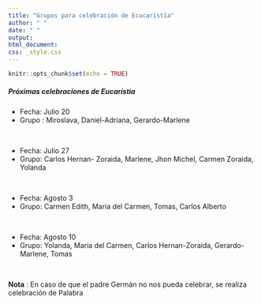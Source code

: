 ```yaml
---
title: "Grupos para celebración de Ecucaristía"
author: " "
date: " "
output: 
html_document:
css: _style.css
---
```


```r
knitr::opts_chunk$set(echo = TRUE)
```


##### **Próximas celebraciones de Eucarístia**

* Fecha:  Julio 20
* Grupo : Miroslava, Daniel-Adriana, Gerardo-Marlene

</br>

* Fecha: Julio 27
* Grupo: Carlos Hernan- Zoraida, Marlene, Jhon Michel, Carmen Zoraida, Yolanda

</br>

* Fecha: Agosto 3
* Grupo: Carmen Edith, Maria del Carmen, Tomas, Carlos Alberto

</br>

* Fecha: Agosto 10
* Grupo: Yolanda, Maria del Carmen, Carlos Hernan-Zoraida, Gerardo-Marlene, Tomas

</br>

**Nota** : En caso de que el padre Germán no nos pueda celebrar, se realiza celebración de Palabra
